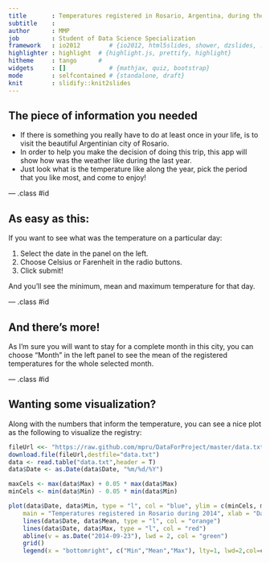 ```yaml
---
title       : Temperatures registered in Rosario, Argentina, during the year 2014
subtitle    : 
author      : MMP
job         : Student of Data Science Specialization
framework   : io2012        # {io2012, html5slides, shower, dzslides, ...}
highlighter : highlight  # {highlight.js, prettify, highlight}
hitheme     : tango      # 
widgets     : []            # {mathjax, quiz, bootstrap}
mode        : selfcontained # {standalone, draft}
knit        : slidify::knit2slides
---
```


## The piece of information you needed

- If there is something you really have to do at least once in your life, is to visit the beautiful Argentinian city of Rosario.
- In order to help you make the decision of doing this trip, this app will show how was the weather like during the last year.
- Just look what is the temperature like along the year, pick the period that you like most, and come to enjoy!

--- .class #id 

## As easy as this:

If you want to see what was the temperature on a particular day:

1. Select the date in the panel on the left.
2. Choose Celsius or Farenheit in the radio buttons.
3. Click submit!

And you'll see the minimum, mean and maximum temperature for that day.

--- .class #id 

## And there's more!

As I'm sure you will want to stay for a complete month in this city, you can choose "Month" in the left panel to see the mean of the registered temperatures for the whole selected month.

--- .class #id 

## Wanting some visualization?

Along with the numbers that inform the temperature, you can see a nice plot as the following to visualize the registry:

```r
fileUrl <<- "https://raw.github.com/mpru/DataForProject/master/data.txt"
download.file(fileUrl,destfile="data.txt")
data <- read.table("data.txt",header = T)
data$Date <- as.Date(data$Date, "%m/%d/%Y")

maxCels <- max(data$Max) + 0.05 * max(data$Max)
minCels <- min(data$Min) - 0.05 * min(data$Min)

plot(data$Date, data$Min, type = "l", col = "blue", ylim = c(minCels, maxCels),
    main = "Temperatures registered in Rosario during 2014", xlab = "Date", ylab = "Temperature (°C)")
    lines(data$Date, data$Mean, type = "l", col = "orange")
    lines(data$Date, data$Max, type = "l", col = "red")
    abline(v = as.Date("2014-09-23"), lwd = 2, col = "green")
    grid()
    legend(x = "bottomright", c("Min","Mean","Max"), lty=1, lwd=2,col=c("blue","orange","red"), bty = "n",ncol = 3)


```


